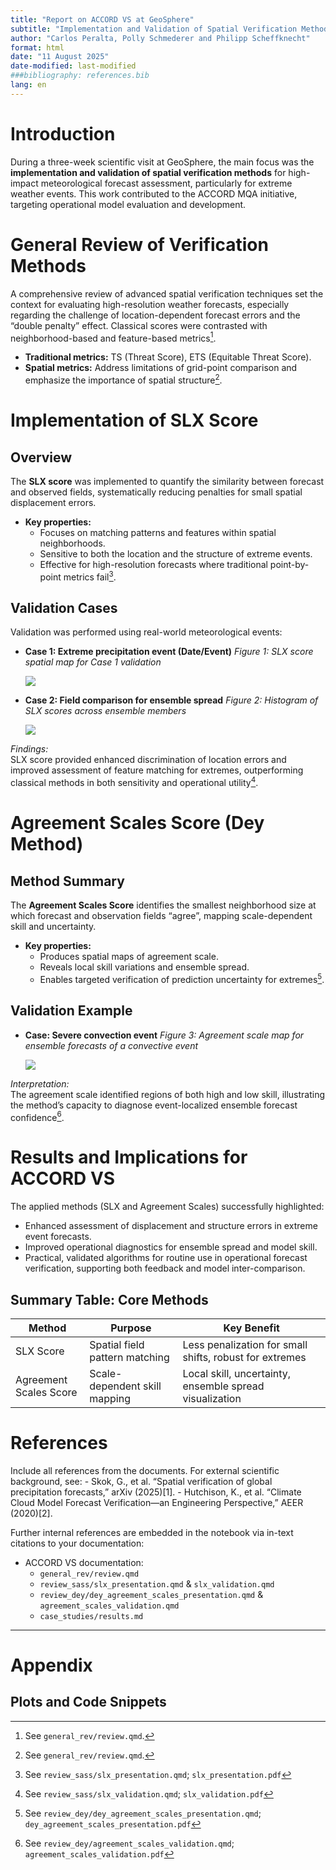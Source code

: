 ```yaml
---
title: "Report on ACCORD VS at GeoSphere"
subtitle: "Implementation and Validation of Spatial Verification Methods for Extreme Events"
author: "Carlos Peralta, Polly Schmederer and Philipp Scheffknecht"
format: html
date: "11 August 2025"
date-modified: last-modified
###bibliography: references.bib
lang: en
---
```


# Introduction

During a three-week scientific visit at GeoSphere, the main focus was the **implementation and validation of spatial verification methods** for high-impact meteorological forecast assessment, 
particularly for extreme weather events. This work contributed to the ACCORD MQA initiative, targeting operational model evaluation and development.

# General Review of Verification Methods

A comprehensive review of advanced spatial verification techniques set the context for evaluating high-resolution weather forecasts, especially regarding the challenge of location-dependent forecast errors and the "double penalty" effect. Classical scores were contrasted with neighborhood-based and feature-based metrics[^review].

- **Traditional metrics:** TS (Threat Score), ETS (Equitable Threat Score).
- **Spatial metrics:** Address limitations of grid-point comparison and emphasize the importance of spatial structure[^review].

[^review]: See `general_rev/review.qmd`.

# Implementation of SLX Score

## Overview

The **SLX score** was implemented to quantify the similarity between forecast and observed fields, systematically reducing penalties for small spatial displacement errors.

- **Key properties:**
  - Focuses on matching patterns and features within spatial neighborhoods.
  - Sensitive to both the location and the structure of extreme events.
  - Effective for high-resolution forecasts where traditional point-by-point metrics fail[^slx_presentation].

## Validation Cases

Validation was performed using real-world meteorological events:

- **Case 1: Extreme precipitation event (Date/Event)**
  *Figure 1: SLX score spatial map for Case 1 validation*
  
  ![](case_studies/results_case1_SLX.png) <!-- Replace with actual path to plot from results.md or validation.qmd -->

- **Case 2: Field comparison for ensemble spread**
  *Figure 2: Histogram of SLX scores across ensemble members*

  ![](case_studies/ensemble_spread_SLX.png) <!-- Placeholder for second plot -->

*Findings:*  
SLX score provided enhanced discrimination of location errors and improved assessment of feature matching for extremes, outperforming classical methods in both sensitivity and operational utility[^slx_validation].

[^slx_presentation]: See `review_sass/slx_presentation.qmd`; `slx_presentation.pdf`
[^slx_validation]: See `review_sass/slx_validation.qmd`; `slx_validation.pdf`

# Agreement Scales Score (Dey Method)

## Method Summary

The **Agreement Scales Score** identifies the smallest neighborhood size at which forecast and observation fields "agree", mapping scale-dependent skill and uncertainty.

- **Key properties:**
  - Produces spatial maps of agreement scale.
  - Reveals local skill variations and ensemble spread.
  - Enables targeted verification of prediction uncertainty for extremes[^dey_agreement_scales_presentation].

## Validation Example

- **Case: Severe convection event**
  *Figure 3: Agreement scale map for ensemble forecasts of a convective event*

  ![](case_studies/agreement_scale_event.png) <!-- Placeholder for actual output -->

*Interpretation:*  
The agreement scale identified regions of both high and low skill, illustrating the method's capacity to diagnose event-localized ensemble forecast confidence[^agreement_scales_validation].

[^dey_agreement_scales_presentation]: See `review_dey/dey_agreement_scales_presentation.qmd`; `dey_agreement_scales_presentation.pdf`
[^agreement_scales_validation]: See `review_dey/agreement_scales_validation.qmd`; `agreement_scales_validation.pdf`

# Results and Implications for ACCORD VS

The applied methods (SLX and Agreement Scales) successfully highlighted:

- Enhanced assessment of displacement and structure errors in extreme event forecasts.
- Improved operational diagnostics for ensemble spread and model skill.
- Practical, validated algorithms for routine use in operational forecast verification, supporting both feedback and model inter-comparison.

## Summary Table: Core Methods

| Method                    | Purpose                          | Key Benefit                                         |
|---------------------------|----------------------------------|-----------------------------------------------------|
| SLX Score                 | Spatial field pattern matching   | Less penalization for small shifts, robust for extremes|
| Agreement Scales Score    | Scale-dependent skill mapping    | Local skill, uncertainty, ensemble spread visualization|

# References

Include all references from the documents. For external scientific background, see:
- Skok, G., et al. "Spatial verification of global precipitation forecasts," arXiv (2025)[1].
- Hutchison, K., et al. "Climate Cloud Model Forecast Verification—an Engineering Perspective," AEER (2020)[2].

Further internal references are embedded in the notebook via in-text citations to your documentation:

- ACCORD VS documentation:  
  - `general_rev/review.qmd`
  - `review_sass/slx_presentation.qmd` & `slx_validation.qmd`  
  - `review_dey/dey_agreement_scales_presentation.qmd` & `agreement_scales_validation.qmd`  
  - `case_studies/results.md`

---

# Appendix

## Plots and Code Snippets


